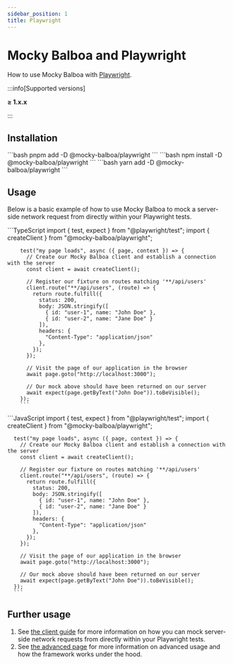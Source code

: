 ```yaml
---
sidebar_position: 1
title: Playwright
---
```


# Mocky Balboa and Playwright

How to use Mocky Balboa with [Playwright](https://playwright.dev/).

:::info[Supported versions]

__≥ 1.x.x__

:::

## Installation

<Tabs groupId="package-manager">
  <TabItem value="pnpm" label="pnpm" default>
      ```bash
      pnpm add -D @mocky-balboa/playwright
      ```
    </TabItem>
  <TabItem value="npm" label="npm">
    ```bash
    npm install -D @mocky-balboa/playwright
    ```
  </TabItem>
  <TabItem value="yarn" label="yarn">
    ```bash
    yarn add -D @mocky-balboa/playwright
    ```
  </TabItem>
</Tabs>

## Usage

Below is a basic example of how to use Mocky Balboa to mock a server-side network request from directly within your Playwright tests.

<Tabs groupId="javascript-language">
  <TabItem value="typescript" label="TypeScript" default>
        ```TypeScript
        import { test, expect } from "@playwright/test";
        import { createClient } from "@mocky-balboa/playwright";

        test("my page loads", async ({ page, context }) => {
          // Create our Mocky Balboa client and establish a connection with the server
          const client = await createClient();

          // Register our fixture on routes matching '**/api/users'
          client.route("**/api/users", (route) => {
            return route.fulfill({
              status: 200,
              body: JSON.stringify([
                { id: "user-1", name: "John Doe" },
                { id: "user-2", name: "Jane Doe" }
              ]),
              headers: {
                "Content-Type": "application/json"
              },
            });
          });

          // Visit the page of our application in the browser
          await page.goto("http://localhost:3000");

          // Our mock above should have been returned on our server
          await expect(page.getByText("John Doe")).toBeVisible();
        });
        ```
  </TabItem>
  <TabItem value="javascript" label="JavaScript">
      ```JavaScript
      import { test, expect } from "@playwright/test";
      import { createClient } from "@mocky-balboa/playwright";

      test("my page loads", async ({ page, context }) => {
        // Create our Mocky Balboa client and establish a connection with the server
        const client = await createClient();

        // Register our fixture on routes matching '**/api/users'
        client.route("**/api/users", (route) => {
          return route.fulfill({
            status: 200,
            body: JSON.stringify([
              { id: "user-1", name: "John Doe" },
              { id: "user-2", name: "Jane Doe" }
            ]),
            headers: {
              "Content-Type": "application/json"
            },
          });
        });

        // Visit the page of our application in the browser
        await page.goto("http://localhost:3000");

        // Our mock above should have been returned on our server
        await expect(page.getByText("John Doe")).toBeVisible();
      });
      ```
  </TabItem>
</Tabs>

## Further usage

1. See [the client guide](../client-guide) for more information on how you can mock server-side network requests from directly within your Playwright tests.
1. See [the advanced page](../advanced) for more information on advanced usage and how the framework works under the hood.
